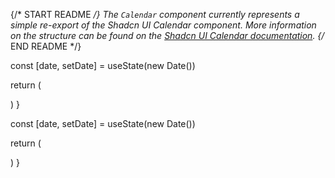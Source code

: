 
{/* START README */}
The `Calendar` component currently represents a simple re-export of the Shadcn UI Calendar component. More information on the structure can be found on the [Shadcn UI Calendar documentation](https://ui.shadcn.com/docs/components/calendar).
{/* END README */}

  const [date, setDate] = useState(new Date())

return (

<Calendar
  mode="single"
  selected={date}
  onSelect={setDate}
  className="rounded-md border shadow-sm"
/>
) }

  const [date, setDate] = useState(new Date())

return (

<Calendar
  mode="single"
  selected={date}
  onSelect={setDate}
  className="rounded-md border shadow-sm"
  captionLayout="dropdown"
/>
) }
